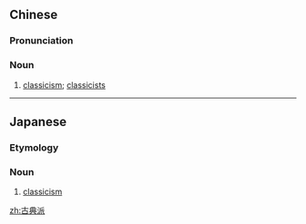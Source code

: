 ==Chinese==
{{zh-forms|type=21}}

===Pronunciation===
{{zh-pron
|m=gǔdiǎnpài
|cat=n
}}

===Noun===
{{zh-noun}}

# [[classicism]]; [[classicists]]

----

==Japanese==
{{ja-kanjitab|古|典|派}}

===Etymology===
{{suffix|古典|派|t1=classical|t2=school|lang=ja|sort=こてんは}}

===Noun===
{{ja-noun|こてんは}}

# [[classicism]]

[[zh:古典派]]